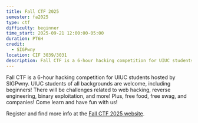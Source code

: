 ```yaml
---
title: Fall CTF 2025
semester: fa2025
type: ctf
difficulty: beginner
time_start: 2025-09-21 12:00:00-05:00
duration: PT6H
credit:
  - SIGPwny
location: CIF 3039/3031
description: Fall CTF is a 6-hour hacking competition for UIUC students hosted by SIGPwny.
---
```

Fall CTF is a 6-hour hacking competition for UIUC students hosted by SIGPwny. UIUC students of all backgrounds are welcome, including beginners! There will be challenges related to web hacking, reverse engineering, binary exploitation, and more! Plus, free food, free swag, and companies! Come learn and have fun with us!

Register and find more info at the [Fall CTF 2025 website](https://2025.fallctf.com).
